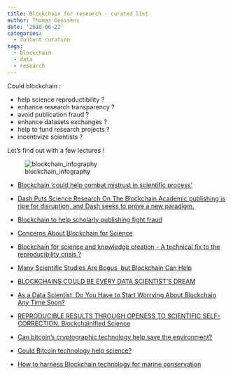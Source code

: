 ```yaml
---
title: Blockchain for research - curated list
author: Thomas Goossens
date: '2018-06-22'
categories:
  - content curation
tags:
  - blockchain
  - data
  - research
---
```


Could blockchain :

* help science reproductibility ?  
* enhance research transparency ?  
* avoid publication fraud ?  
* enhance datasets exchanges ?   
* help to fund research projects ?  
* incentivize scientists ?   

Let's find out with a few lectures !

![blockchain_infography](/blog/blockchain_for_research_curated_list_files/blockchain-3277335_960_720.png)


* [Blockchain ‘could help combat mistrust in scientific process’](https://www.timeshighereducation.com/news/blockchain-could-help-combat-mistrust-scientific-process)  

* [Dash Puts Science Research On The Blockchain Academic publishing is ripe for disruption, and Dash seeks to prove a new paradigm.](https://cryptobriefing.com/dash-science-research-blockchain/)  

* [Blockchain to help scholarly publishing fight fraud](https://www.chemistryworld.com/news/blockchain-to-help-scholarly-publishing-fight-fraud/3008803.article)

* [Concerns About Blockchain for Science](https://medium.com/read-write-participate/concerns-about-blockchain-for-science-1540c4ac9bdb)  

* [Blockchain for science and knowledge creation - A technical fix to the reproducibility crisis ?](https://www.researchgate.net/publication/306107836_Blockchain_for_science_and_knowledge_creation_-_A_technical_fix_to_the_reproducibility_crisis)  

* [Many Scientific Studies Are Bogus, but Blockchain Can Help](https://blogs.scientificamerican.com/observations/many-scientific-studies-are-bogus-but-blockchain-can-help/)  

* [BLOCKCHAINS COULD BE EVERY DATA SCIENTIST’S DREAM](http://dataconomy.com/2017/05/blockchains-data-scientist-dream/)  

* [As a Data Scientist, Do You Have to Start Worrying About Blockchain Any Time Soon?](https://insidebigdata.com/2018/04/25/data-scientist-start-worrying-blockchain-time-soon/)  

* [REPRODUCIBLE RESULTS THROUGH OPENESS TO SCIENTIFIC SELF-CORRECTION. Blockchainified Science](https://www.blockchainforscience.com/)  

* [Can bitcoin’s cryptographic technology help save the environment?](http://www.sciencemag.org/news/2017/05/can-bitcoin-s-cryptographic-technology-help-save-environment)  

* [Could Bitcoin technology help science?](https://www.nature.com/articles/d41586-017-08589-4)  

* [How to harness Blockchain technology for marine conservation](https://peerj.com/preprints/26496/)  

